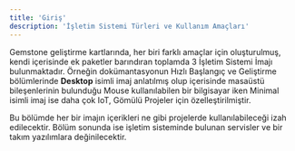 ```yaml
---
title: 'Giriş'
description: 'İşletim Sistemi Türleri ve Kullanım Amaçları'
---
```


Gemstone geliştirme kartlarında, her biri farklı amaçlar için oluşturulmuş, kendi içerisinde ek paketler barındıran
toplamda 3 İşletim Sistemi İmajı bulunmaktadır. Örneğin dokümantasyonun Hızlı Başlangıç ve
Geliştirme bölümlerinde **Desktop** isimli imaj anlatılmış olup içerisinde masaüstü bileşenlerinin bulunduğu Mouse
kullanılabilen bir bilgisayar iken Minimal isimli imaj ise daha çok IoT, Gömülü Projeler için özelleştirilmiştir.

Bu bölümde her bir imajın içerikleri ne gibi projelerde kullanılabileceği izah edilecektir. Bölüm sonunda ise işletim
sisteminde bulunan servisler ve bir takım yazılımlara değinilecektir.

